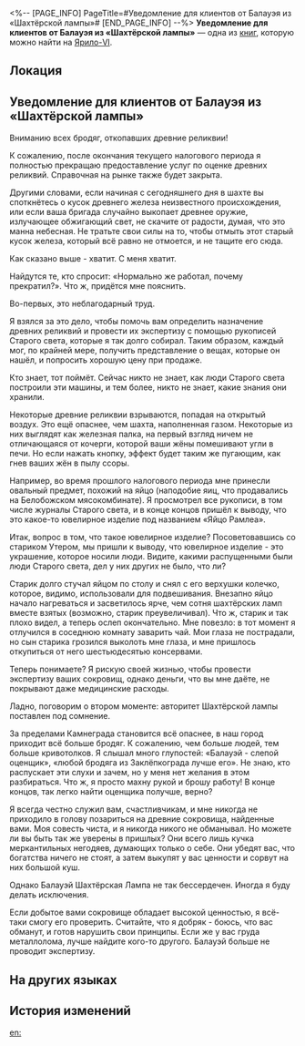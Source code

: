 <%-- [PAGE_INFO]
PageTitle=#Уведомление для клиентов от Балауэя из «Шахтёрской лампы»#
[END_PAGE_INFO] --%>
{{Дополнить}}
{{Книга Инфобокс
|id           = 016
|Название     = 
|Изображение  = Иконка Письмо.png
|Мир          = Ярило-VI
|Томов        = 1
|Автор        = <!--нужно добавить-->
|Описание     = Заявление Балауэя о прекращении деятельности по оценке древних реликвий.
|Том1         = {{tx}}
|Источник1    = {{tx|Отсутствует источник}}
|Персонажи    = 
|Фракции      = 
}}
'''Уведомление для клиентов от Балауэя из «Шахтёрской лампы»''' — одна из [[Книги|книг]], которую можно найти на [[Ярило-VI]].

==Локация==
{{Отметка карты|<!--название карты-->|<!--id отметки-->}}

==Уведомление для клиентов от Балауэя из «Шахтёрской лампы»==
Вниманию всех бродяг, откопавших древние реликвии!

К сожалению, после окончания текущего налогового периода я полностью прекращаю предоставление услуг по оценке древних реликвий. Справочная на рынке также будет закрыта.

Другими словами, если начиная с сегодняшнего дня в шахте вы споткнётесь о кусок древнего железа неизвестного происхождения, или если ваша бригада случайно выкопает древнее оружие, излучающее обжигающий свет, не скачите от радости, думая, что это манна небесная. Не тратьте свои силы на то, чтобы отмыть этот старый кусок железа, который всё равно не отмоется, и не тащите его сюда.

Как сказано выше - хватит. С меня хватит.

Найдутся те, кто спросит: «Нормально же работал, почему прекратил?». Что ж, придётся мне пояснить.

Во-первых, это неблагодарный труд.

Я взялся за это дело, чтобы помочь вам определить назначение древних реликвий и провести их экспертизу с помощью рукописей Старого света, которые я так долго собирал. Таким образом, каждый мог, по крайней мере, получить представление о вещах, которые он нашёл, и попросить хорошую цену при продаже.

Кто знает, тот поймёт. Сейчас никто не знает, как люди Старого света построили эти машины, и тем более, никто не знает, какие знания они хранили.

Некоторые древние реликвии взрываются, попадая на открытый воздух. Это ещё опаснее, чем шахта, наполненная газом. Некоторые из них выглядят как железная палка, на первый взгляд ничем не отличающаяся от кочерги, которой ваши жёны помешивают угли в печи. Но если нажать кнопку, эффект будет таким же пугающим, как гнев ваших жён в пылу ссоры.

Например, во время прошлого налогового периода мне принесли овальный предмет, похожий на яйцо (наподобие яиц, что продавались на Белобожском мясокомбинате). Я просмотрел все рукописи, в том числе журналы Старого света, и в конце концов пришёл к выводу, что это какое-то ювелирное изделие под названием «Яйцо Рамлеа».

Итак, вопрос в том, что такое ювелирное изделие? Посоветовавшись со стариком Утером, мы пришли к выводу, что ювелирное изделие - это украшение, которое носили люди. Видите, какими распущенными были люди Старого света, дел у них других не было, что ли?

Старик долго стучал яйцом по столу и снял с его верхушки колечко, которое, видимо, использовали для подвешивания. Внезапно яйцо начало нагреваться и засветилось ярче, чем сотня шахтёрских ламп вместе взятых (возможно, старик преувеличивал). Что ж, старик и так плохо видел, а теперь ослеп окончательно. Мне повезло: в тот момент я отлучился в соседнюю комнату заварить чай. Мои глаза не пострадали, но сын старика грозился выколоть мне глаза, и мне пришлось откупиться от него шестьюдесятью консервами.

Теперь понимаете? Я рискую своей жизнью, чтобы провести экспертизу ваших сокровищ, однако деньги, что вы мне даёте, не покрывают даже медицинские расходы.

Ладно, поговорим о втором моменте: авторитет Шахтёрской лампы поставлен под сомнение.

За пределами Камнеграда становится всё опаснее, в наш город приходит всё больше бродяг. К сожалению, чем больше людей, тем больше кривотолков. Я слышал много глупостей: «Балауэй - слепой оценщик», «любой бродяга из Заклёпкограда лучше его». Не знаю, кто распускает эти слухи и зачем, но у меня нет желания в этом разбираться. Что ж, я просто махну рукой и брошу работу! В конце концов, так легко найти оценщика получше, верно?

Я всегда честно служил вам, счастливчикам, и мне никогда не приходило в голову позариться на древние сокровища, найденные вами. Моя совесть чиста, и я никогда никого не обманывал. Но можете ли вы быть так же уверены в пришлых? Они всего лишь кучка меркантильных негодяев, думающих только о себе. Они убедят вас, что богатства ничего не стоят, а затем выкупят у вас ценности и сорвут на них большой куш.

Однако Балауэй Шахтёрская Лампа не так бессердечен. Иногда я буду делать исключения.

Если добытое вами сокровище обладает высокой ценностью, я всё-таки смогу его проверить. Считайте, что я добряк - боюсь, что вас обманут, и готов нарушить свои принципы. Если же у вас груда металлолома, лучше найдите кого-то другого. Балауэй больше не проводит экспертизу.

==На других языках==
{{На других языках
|en   = Customer Notice From Balaway the Miner's Lamp
|zhs  = 「矿灯」巴列维的告顾客信
|zht  = 「礦燈」巴列維的停止服務通知信
|ja   = 「カンテラ」パフラヴィーの顧客への手紙
|ko   = 「마이너 램프」 발라웨이가 고객에게 보내는 편지
|es   = Aviso para los clientes de Balaway, la Lámpara del Minero
|fr   = Avis aux clients de Balaway, surnommé «&nbsp;la Lampe du mineur&nbsp;»
|ru   = Уведомление для клиентов от Балауэя из «Шахтёрской лампы»
|th   = จดหมายแจ้งลูกค้าของ Balaway "แสงแห่งเหมือง"
|vi   = Thư Thông Báo Của Balaway Đèn Mỏ
|de   = Kundenhinweis von Balaway, der Grubenlampe
|id   = Surat Pemberitahuan Pelanggan "Penerang Tambang" Balaway
|pt   = Aviso ao Consumidor da Lanterna de Minerador de Balaway
}}

==История изменений==
{{История изменений|3.5}}

[[en:]]